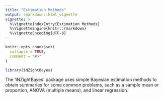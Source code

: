 ```yaml
---
title: "Estimation Methods"
output: rmarkdown::html_vignette
vignette: >
  %\VignetteIndexEntry{Estimation Methods}
  %\VignetteEngine{knitr::rmarkdown}
  %\VignetteEncoding{UTF-8}
---
```


```r
knitr::opts_chunk$set(
  collapse = TRUE,
  comment = "#>"
)
```

```r
library(iNZightBayes)
```

The 'iNZightBayes' package uses simple Bayesian estimation methods to obtain summaries for some common problems, such as a sample mean or proportion, ANOVA (multiple means), and linear regression.
